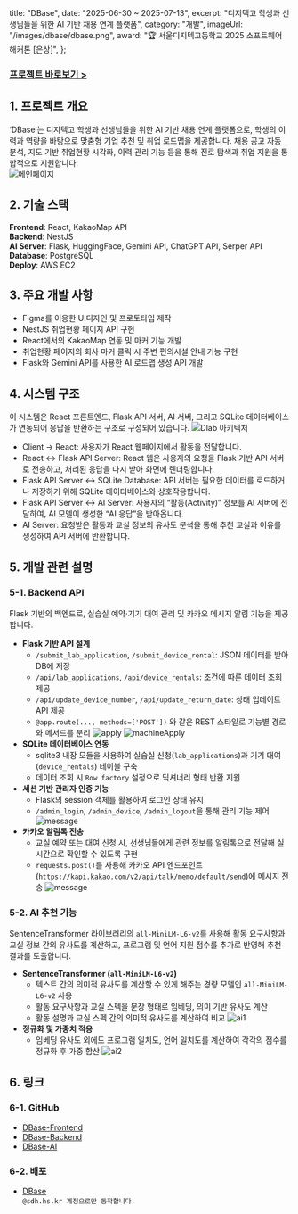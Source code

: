   title: "DBase",
  date: "2025-06-30 ~ 2025-07-13",
  excerpt: "디지텍고 학생과 선생님들을 위한 AI 기반 채용 연계 플랫폼",
  category: "개발",
  imageUrl: "/images/dbase/dbase.png",
  award: "🏆 서울디지텍고등학교 2025 소프트웨어 해커톤 [은상]",
};

### [프로젝트 바로보기 >](http://dbase.o-r.kr/)  

## 1. 프로젝트 개요  
‘DBase’는  디지텍고 학생과 선생님들을 위한 AI 기반 채용 연계 플랫폼으로, 학생의 이력과 역량을 바탕으로 맞춤형 기업 추천 및 취업 로드맵을 제공합니다. 채용 공고 자동 분석, 지도 기반 취업현황 시각화, 이력 관리 기능 등을 통해 진로 탐색과 취업 지원을 통합적으로 지원합니다.  
![메인페이지](/images/dbase/dbase.png)

## 2. 기술 스택  
**Frontend**: React, KakaoMap API  
**Backend**: NestJS  
**AI Server**: Flask, HuggingFace, Gemini API, ChatGPT API, Serper API  
**Database**: PostgreSQL  
**Deploy**: AWS EC2

## 3. 주요 개발 사항  
- Figma를 이용한 UI디자인 및 프로토타입 제작  
- NestJS 취업현황 페이지 API 구현
- React에서의 KakaoMap 연동 및 마커 기능 개발
- 취업현황 페이지의 회사 마커 클릭 시 주변 편의시설 안내 기능 구현
- Flask와 Gemini API를 사용한 AI 로드맵 생성 API 개발

## 4. 시스템 구조
이 시스템은 React 프론트엔드, Flask API 서버, AI 서버, 그리고 SQLite 데이터베이스가 연동되어 응답을 반환하는 구조로 구성되어 있습니다.
![Dlab 아키텍처](/images/dlab/dlab_architecture.png)
- Client → React: 사용자가 React 웹페이지에서 활동을 전달합니다.
- React ↔ Flask API Server: React 웹은 사용자의 요청을 Flask 기반 API 서버로 전송하고, 처리된 응답을 다시 받아 화면에 렌더링합니다.
- Flask API Server ↔ SQLite Database: API 서버는 필요한 데이터를 로드하거나 저장하기 위해 SQLite 데이터베이스와 상호작용합니다.
- Flask API Server ↔ AI Server: 사용자의 “활동(Activity)” 정보를 AI 서버에 전달하여, AI 모델이 생성한 “AI 응답”을 받아옵니다.
- AI Server: 요청받은 활동과 교실 정보의 유사도 분석을 통해 추천 교실과 이유를 생성하여 API 서버에 반환합니다.

## 5. 개발 관련 설명  
### 5-1. Backend API
Flask 기반의 백엔드로, 실습실 예약·기기 대여 관리 및 카카오 메시지 알림 기능을 제공합니다.
- **Flask 기반 API 설계**
  - `/submit_lab_application`, `/submit_device_rental`: JSON 데이터를 받아 DB에 저장
  - `/api/lab_applications`, `/api/device_rentals`: 조건에 따른 데이터 조회 제공
  - `/api/update_device_number`, `/api/update_return_date`: 상태 업데이트 API 제공
  - `@app.route(..., methods=['POST'])` 와 같은 REST 스타일로 기능별 경로와 메서드를 분리
    ![apply](/images/dlab/apply2.jpg)
    ![machineApply](/images/dlab/machineApply2.jpg)
- **SQLite 데이터베이스 연동**
  - sqlite3 내장 모듈을 사용하여 실습실 신청(`lab_applications`)과 기기 대여(`device_rentals`) 테이블 구축
  - 데이터 조회 시 `Row factory` 설정으로 딕셔너리 형태 반환 지원
- **세션 기반 관리자 인증 기능**
  - Flask의 session 객체를 활용하여 로그인 상태 유지
  - `/admin_login`, `/admin_device`, `/admin_logout`을 통해 관리 기능 제어
    ![message](/images/dlab/admin.jpg)
- **카카오 알림톡 전송**
  - 교실 예약 또는 대여 신청 시, 선생님들에게 관련 정보를 알림톡으로 전달해 실시간으로 확인할 수 있도록 구현
  - `requests.post()`를 사용해 카카오 API 엔드포인트(`https://kapi.kakao.com/v2/api/talk/memo/default/send`)에 메시지 전송
    ![message](/images/dlab/message.jpg)

### 5-2. AI 추천 기능
SentenceTransformer 라이브러리의 `all-MiniLM-L6-v2`를 사용해 활동 요구사항과 교실 정보 간의 유사도를 계산하고, 프로그램 및 언어 지원 점수를 추가로 반영해 추천 결과를 도출합니다.    
- **SentenceTransformer (`all-MiniLM-L6-v2`)**
  - 텍스트 간의 의미적 유사도를 계산할 수 있게 해주는 경량 모델인 `all-MiniLM-L6-v2` 사용
  - 활동 요구사항과 교실 스펙을 문장 형태로 임베딩, 의미 기반 유사도 계산 
  - 활동 설명과 교실 스펙 간의 의미적 유사도를 계산하여 비교
    ![ai1](/images/dlab/ai.jpg)
- **정규화 및 가중치 적용**
  - 임베딩 유사도 외에도 프로그램 일치도, 언어 일치도를 계산하여 각각의 점수를 정규화 후 가중 합산
    ![ai2](/images/dlab/ai2.jpg)

## 6. 링크
### 6-1. GitHub
- [DBase-Frontend](https://github.com/jiyoonyee/DBase-frontend)
- [DBase-Backend](https://github.com/sw347/DBase-backend)
- [DBase-AI](https://github.com/hyun071111/DBase-AI)
### 6-2. 배포
- [DBase](http://dbase.o-r.kr/)  
`@sdh.hs.kr 계정으로만 동작합니다.`


